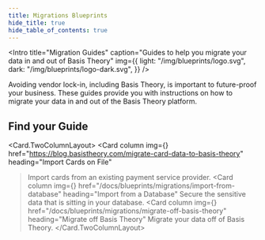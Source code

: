 ```yaml
---
title: Migrations Blueprints
hide_title: true
hide_table_of_contents: true
---
```



<Intro
  title="Migration Guides"
  caption="Guides to help you migrate your data in and out of Basis Theory"
  img={{
    light: "/img/blueprints/logo.svg",
    dark: "/img/blueprints/logo-dark.svg",
  }}
/>

Avoiding vendor lock-in, including Basis Theory, is important to future-proof your business. These guides provide you with instructions on how to migrate your data in and out of the Basis Theory platform.

## Find your Guide

<Card.TwoColumnLayout>
  <Card
    column
    img={<MigrationIcon />}
    href="https://blog.basistheory.com/migrate-card-data-to-basis-theory"
    heading="Import Cards on File"
  >Import cards from an existing payment service provider.</Card>
  <Card
    column
    img={<MigrationIcon />}
    href="/docs/blueprints/migrations/import-from-database"
    heading="Import from a Database"
  >Secure the sensitive data that is sitting in your database.</Card>
  <Card
    column
    img={<MigrationIcon />}
    href="/docs/blueprints/migrations/migrate-off-basis-theory"
    heading="Migrate off Basis Theory"
  >Migrate your data off of Basis Theory.</Card>
</Card.TwoColumnLayout>
